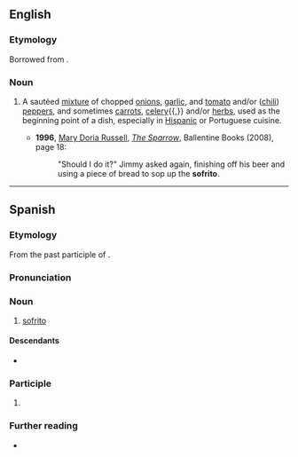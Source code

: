 {{also|soffritto|soffrito|sofritto|sofrito}}
==English==

===Etymology===
Borrowed from {{bor|en|es|sofrito}}.

===Noun===
{{en-noun|~}}

# {{lb|en|cuisine}} A sautéed [[mixture]] of chopped [[onions]], [[garlic]], and [[tomato]] and/or ([[chili pepper|chili]]) [[pepper]]s, and sometimes [[carrot]]s, [[celery]]{{,}} and/or [[herb]]s, used as the beginning point of a dish, especially in [[Hispanic]] or Portuguese cuisine.
#: {{cot|en|soffritto}}
#* '''1996''', [[w:Mary Doria Russell|Mary Doria Russell]], ''[[w:The Sparrow (novel)|The Sparrow]]'', Ballentine Books (2008), page 18:
#*: "Should I do it?" Jimmy asked again, finishing off his beer and using a piece of bread to sop up the '''sofrito'''.

----

==Spanish==

===Etymology===
From the past participle of {{m|es|sofreír}}.

===Pronunciation===
{{es-pr}}

===Noun===
{{es-noun|m}}

# {{lb|es|cuisine}} [[#English|sofrito]]

====Descendants====
* {{desc|en|sofrito|bor=1}}

===Participle===
{{es-past participle}}

# {{past participle of|es|sofreír}}

===Further reading===
* {{R:es:DRAE}}